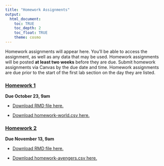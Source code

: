 ```yaml
---
title: "Homework Assignments"
output: 
  html_document:
    toc: TRUE
    toc_depth: 2
    toc_float: TRUE
    theme: cosmo
---
```


Homework assignments will appear here. You'll be able to access the assignment, as well as any data that may be used. Homework assignments will be posted **at least two weeks** before they are due. Submit homework assignments via Canvas by the due date and time. Homework assignments are due prior to the start of the first lab section on the day they are listed. 

### [**Homework 1**](homework/homework_1.html)

**Due October 23, 9am**

- [Download RMD file here.](homework/homework_1.Rmd)

- [Download homework-world.csv here.](homework/homework-world.csv) 

### [**Homework 2**](homework/homework_2.html)

**Due November 13, 9am**

- [Download RMD file here.](homework/homework_2.Rmd)

- [Download homework-avengers.csv here.](homework/homework-avengers.csv)

<!-- ### [**Homework 3**](homework/homework_3.html) -->

<!-- **Due December 13, 9am** -->

<!-- - [Download RMD file here.](homework/homework_3.Rmd) -->

<!-- - [Download homework-school.csv here.](homework/homework-school.csv)  -->

<!-- - [Download homework-nls.csv here.](homework/homework-nls.csv)  -->